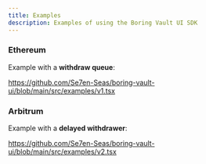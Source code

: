```yaml
---
title: Examples
description: Examples of using the Boring Vault UI SDK
---
```


### Ethereum
Example with a **withdraw queue**:

https://github.com/Se7en-Seas/boring-vault-ui/blob/main/src/examples/v1.tsx

### Arbitrum
Example with a **delayed withdrawer**:

https://github.com/Se7en-Seas/boring-vault-ui/blob/main/src/examples/v2.tsx
